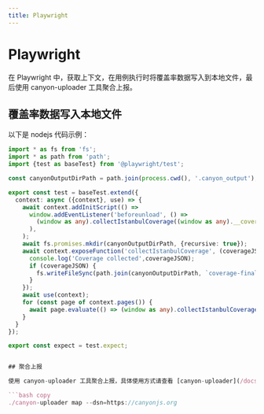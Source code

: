 ```yaml
---
title: Playwright
---
```


# Playwright

在 Playwright 中，获取上下文，在用例执行时将覆盖率数据写入到本地文件，最后使用 canyon-uploader 工具聚合上报。

## 覆盖率数据写入本地文件

以下是 nodejs 代码示例：

```ts copy
import * as fs from 'fs';
import * as path from 'path';
import {test as baseTest} from '@playwright/test';

const canyonOutputDirPath = path.join(process.cwd(), '.canyon_output');

export const test = baseTest.extend({
  context: async ({context}, use) => {
    await context.addInitScript(() =>
      window.addEventListener('beforeunload', () =>
        (window as any).collectIstanbulCoverage((window as any).__coverage__)
      ),
    );
    await fs.promises.mkdir(canyonOutputDirPath, {recursive: true});
    await context.exposeFunction('collectIstanbulCoverage', (coverageJSON) => {
      console.log('Coverage collected',coverageJSON);
      if (coverageJSON) {
        fs.writeFileSync(path.join(canyonOutputDirPath, `coverage-final-${new Date().valueOf()}.json`), JSON.stringify(coverageJSON));
      }
    });
    await use(context);
    for (const page of context.pages()) {
      await page.evaluate(() => (window as any).collectIstanbulCoverage((window as any).__coverage__));
    }
  }
});

export const expect = test.expect;


## 聚合上报

使用 canyon-uploader 工具聚合上报，具体使用方式请查看 [canyon-uploader](/docs/ecosystem/canyon-uploader) 文档。

```bash copy
./canyon-uploader map --dsn=https://canyonjs.org
```
